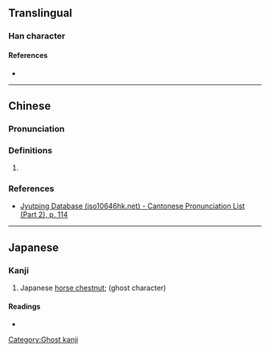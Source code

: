 {{character info}}
==Translingual==

===Han character===
{{Han char|rn=64|rad=手|as=06|sn=9|four=|canj=QSMM|ids=⿰扌羽}}

====References====
* {{Han ref|kx=0431.171|hdz=31876.091|uh=6327|ud=25383}}

----

==Chinese==
{{zh-forms}}

===Pronunciation===
{{zh-pron
|m=yǔ
|c=jyu5
|mc=
|oc=
|cat=pn
}}

===Definitions===
{{zh-hanzi}}

# {{zh-hg}} {{surname|zh}}

===References===
* [http://www.iso10646hk.net/jp/document/download.jsp Jyutping Database (iso10646hk.net) - Cantonese Pronunciation List (Part 2), p. 114]

----

==Japanese==

===Kanji===
{{ja-kanji|grade=|rs=手06}}

# Japanese [[horse chestnut]]; (ghost character)

====Readings====
* {{ja-readings
|goon=く
|kanon=く
|kun=とち}}

[[Category:Ghost kanji]]